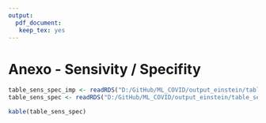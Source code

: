 ```yaml
---
output: 
  pdf_document:
   keep_tex: yes
---
```

\pagebreak

# Anexo - Sensivity / Specifity

```r
table_sens_spec_imp <- readRDS("D:/GitHub/ML_COVID/output_einstein/table_sens_spec_imp.rds")
table_sens_spec <- readRDS("D:/GitHub/ML_COVID/output_einstein/table_sens_spec.rds")
```

```r
kable(table_sens_spec)
```


\pagebreak








